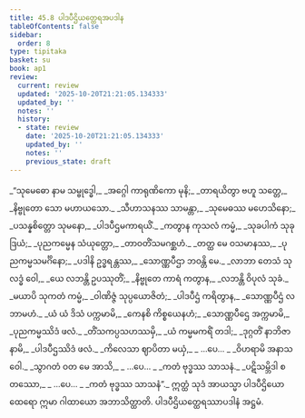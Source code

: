 ```yaml
---
title: 45.8 ပါဒပီဌိယတ္ထေရအပဒါန
tableOfContents: false
sidebar:
  order: 8
type: tipitaka
basket: su
book: ap1
review:
  current: review
  updated: '2025-10-20T21:21:05.134333'
  updated_by: ''
  notes: ''
  history:
  - state: review
    date: '2025-10-20T21:21:05.134333'
    updated_by: ''
    notes: ''
    previous_state: draft
---
```



<DynamicBreadcrumb />


<ReviewStatus review={frontmatter.review} showDetails={true} />

<HypothesisAnnotation frontmatter={frontmatter} />

<Division number="50" book="ap1" e="ch" v="20" p="433">

<Paragraph number="5838" type="verses" book="ap1">
_“သုမေဓော နာမ သမ္ဗုဒ္ဓေါ,_  
_အဂ္ဂေါ ကာရုဏိကော မုနိ;_  
_တာရယိတွာ ဗဟူ သတ္တေ,_  
_နိဗ္ဗုတော သော မဟာယသော._  

</Paragraph>

</Division>
<Division number="51" book="ap1" e="ch" v="20" p="433">

<Paragraph number="5839" type="verses" book="ap1">
_သီဟာသနဿ သာမန္တာ,_  
_သုမေဓဿ မဟေသိနော;_  
_ပသန္နစိတ္တော သုမနော,_  
_ပါဒပီဌမကာရယိံ._  

</Paragraph>

</Division>
<Division number="52" book="ap1" e="ch" v="20" p="433">

<Paragraph number="5840" type="verses" book="ap1">
_ကတွာန ကုသလံ ကမ္မံ,_  
_သုခပါကံ သုခုဒြယံ;_  
_ပုညကမ္မေန သံယုတ္တော,_  
_တာဝတိံသမဂစ္ဆဟံ._  

</Paragraph>

</Division>
<Division number="53" book="ap1" e="ch" v="20" p="433">

<Paragraph number="5841" type="verses" book="ap1">
_တတ္ထ မေ ဝသမာနဿ,_  
_ပုညကမ္မသမင်္ဂိနော;_  
_ပဒါနိ ဥဒ္ဓရန္တဿ,_  
_သောဏ္ဏပီဌာ ဘဝန္တိ မေ._  

</Paragraph>

</Division>
<Division number="54" book="ap1" e="ch" v="20" p="433">

<Paragraph number="5842" type="verses" book="ap1">
_လာဘာ တေသံ သုလဒ္ဓံ ဝေါ,_  
_ယေ လဘန္တိ ဥပဿုတိံ;_  
_နိဗ္ဗုတေ ကာရံ ကတွာန,_  
_လဘန္တိ ဝိပုလံ သုခံ._  

</Paragraph>

</Division>
<Division number="55" book="ap1" e="ch" v="20" p="433">

<Paragraph number="5843" type="verses" book="ap1">
_မယာပိ သုကတံ ကမ္မံ,_  
_ဝါဏိဇ္ဇံ သုပ္ပယောဇိတံ;_  
_ပါဒပီဌံ ကရိတွာန,_  
_သောဏ္ဏပီဌံ လဘာမဟံ._  

</Paragraph>

</Division>
<Division number="56" book="ap1" e="ch" v="20" p="433">

<Paragraph number="5844" type="verses" book="ap1">
_ယံ ယံ ဒိသံ ပက္ကမာမိ,_  
_ကေနစိ ကိစ္စယေနဟံ;_  
_သောဏ္ဏပီဌေ အက္ကမာမိ,_  
_ပုညကမ္မဿိဒံ ဖလံ._  

</Paragraph>

</Division>
<Division number="57" book="ap1" e="ch" v="20" p="433">

<Paragraph number="5845" type="verses" book="ap1">
_တိံသကပ္ပသဟဿမှိ,_  
_ယံ ကမ္မမကရိံ တဒါ;_  
_ဒုဂ္ဂတိံ နာဘိဇာနာမိ,_  
_ပါဒပီဌဿိဒံ ဖလံ._  

</Paragraph>

</Division>
<Division number="58" book="ap1" e="ch" v="20" p="433">

<Paragraph number="5846" type="verses" book="ap1">
_ကိလေသာ ဈာပိတာ မယှံ,_  
_ …ပေ… _  
_ဝိဟရာမိ အနာသဝေါ._  

</Paragraph>

</Division>
<Division number="59" book="ap1" e="ch" v="20" p="434">

<Paragraph number="5847" type="verses" book="ap1">
_သွာဂတံ ဝတ မေ အာသိ,_  
_ …ပေ… _  
_ကတံ ဗုဒ္ဓဿ သာသနံ._  

</Paragraph>

</Division>
<Division number="60" book="ap1" e="ch" v="20" p="434">

<Paragraph number="5848" type="verses" book="ap1">
_ပဋိသမ္ဘိဒါ စတဿော,_  
_ …ပေ… _  
_ကတံ ဗုဒ္ဓဿ သာသနံ”._  

</Paragraph>

<Paragraph number="5849" book="ap1">
ဣတ္ထံ သုဒံ အာယသ္မာ ပါဒပီဌိယော ထေရော ဣမာ ဂါထာယော အဘာသိတ္ထာတိ.

</Paragraph>
</Division>

<Paragraph number="5850" type="center" book="ap1">
ပါဒပီဌိယတ္ထေရဿာပဒါနံ အဋ္ဌမံ.
</Paragraph>